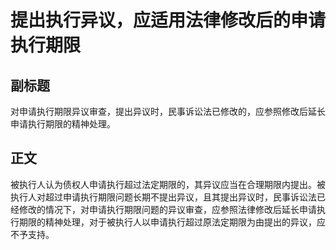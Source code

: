 # 提出执行异议，应适用法律修改后的申请执行期限
## 副标题
对申请执行期限异议审查，提出异议时，民事诉讼法已修改的，应参照修改后延长申请执行期限的精神处理。
## 正文
被执行人认为债权人申请执行超过法定期限的，其异议应当在合理期限内提出。被执行人对超过申请执行期限问题长期不提出异议，且其提出异议时，民事诉讼法已经修改的情况下，对申请执行期限问题的异议审查，应参照法律修改后延长申请执行期限的精神处理，对于被执行人以申请执行超过原法定期限为由提出的异议，应不予支持。